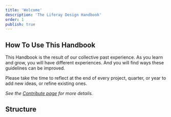 ```yaml
---
title: 'Welcome'
description: 'The Liferay Design Handbook'
order: 1
publish: true
---
```



## How To Use This Handbook

This Handbook is the result of our collective past experience. As you learn and grow, you will have different experiences. And you will find ways these guidelines can be improved.

Please take the time to reflect at the end of every project, quarter, or year to add new ideas, or refine existing ones.

_See the [Contribute page](././contribute) for more details._

## Structure

<Grid template="auto / 1fr 1fr" gap="2rem">
	<Grid.Item>
		<CardHidden
			handbook
			title="Work"
			text="General policies and best practices for how we do work."
			to=".././work/remotely"
		/>
	</Grid.Item>
	<Grid.Item>
		<CardHidden
			handbook
			delay="0.2s"
			title="Tools"
			text="Guides for the applications and programs that we use."
			to=".././tools/figma"
		/>
	</Grid.Item>
	<Grid.Item>
		<CardHidden
			handbook
			delay=".3s"
			title="Collaborate"
			text="Methods for working together &mdash; standups, critiques, and more."
			to=".././collaborate/update"
		/>
	</Grid.Item>
	<Grid.Item>
		<CardHidden
			handbook
			delay=".4s"
			title="Advocate"
			text="How and where we promote and share each other's work."
			to=".././advocate/overview"
		/>
	</Grid.Item>
	<Grid.Item>
		<CardHidden
			handbook
			delay=".5s"
			title="Grow"
			text="Career paths, skill maps, job titles and more &mdash; grow and get better!"
			to=".././grow/introduction"
		/>
	</Grid.Item>
	<Grid.Item>
		<CardHidden
			handbook
			delay=".6s"
			title="Contribute"
			text="How to contribute to this living guide for Liferay Design."
			to=".././contribute/introduction"
		/>
	</Grid.Item>
</Grid>

<br />
<br />
<br />
<br />

